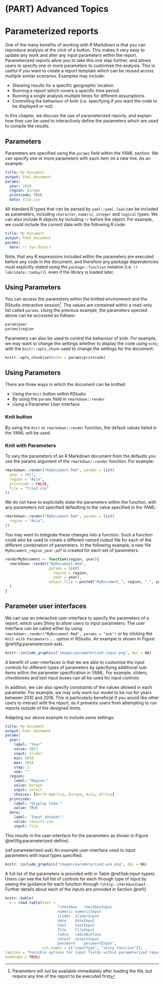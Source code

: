 # (PART) Advanced Topics {-}

# Parameterized reports

One of the many benefits of working with R Markdown is that you can reproduce analysis at the click of a button. This makes it very easy to update any work and alter any input parameters within the report.  Parameterized reports allow you to take this one step further, and allows users to specify one or more parameters to customise the analysis. This is useful if you want to create a report template which can be reused across multiple similar scenarios. Examples may include:

- Showing results for a specific geographic location.
- Running a report which covers a specific time period.
- Running a single analysis multiple times for different assumptions.
- Controlling the behaviour of knitr (i.e. specifying if you want the code to be displayed or not).

In this chapter, we discuss the use of parameterized reports, and explain how they can be used to interactively define the parameters which are used to compile the results.

## Parameters

Parameters are specified using the `params` field within the YAML section. We can specify one or more parameters with each item on a new line. As an example:

```yaml
title: My Document
output: html_document
params:
  year: 2018
  region: Europe
  printcode: TRUE
  data: file.csv
```

All standard R types that can be parsed by `yaml::yaml.load` can be included as parameters, including `character`, `numeric`, `integer` and `logical` types. We can also include R objects by including `!r` before the object. For example, we could include the current date with the following R code:

```yaml
title: My Document
output: html_document
params:
  date: !r Sys.Date()
```

Note, that any R expressions included within the parameters are executed before any code in the document, and therefore any package dependencies must explicitly stated using the `package::function` notation (i.e. `!r lubridate::today()`). even if the library is loaded later.

## Using Parameters

You can access the parameters within the knitted environment and the RStudio interactive session^[Parameters will not be available immediately after loading the file, but require any line of the report to be executed first]. The values are contained within a read-only list called `params`. Using the previous example, the parameters specied above can be accessed as follows:

```r
param$year
params$region
```

Parameters can also be used to control the behaviour of knitr. For example, we may want to change the settings whether to display the code using `echo`, with the `knitr::opts_chunk` used to change the settings for the document:

```r
knitr::opts_chunk$set(echo = params$printcode)
```

## Using Parameters

There are three ways in which the document can be knitted:

- Using the `Knit` button within RStudio
- By using the `params` field in `rmarkdown::render`
- Using a Parameter User Interface
 
### Knit button
 
By using the `Knit` or `rmarkdown::render` function, the default values listed in the YAML will be used.

### Knit with Parameters

To vary the parameters of an R Markdown document from the defaults you use the params argument of the `rmarkdown::render` function. For example:

```r
rmarkdown::render("MyDocument.Rmd", params = list(
  year = 2017,
  region = "Asia",
  printcode = FALSE,
  file = "file2.csv"
))
```

We do not have to explicitally state the parameters within the function, with any parameters not specified defaulting to the value specified in the YAML:

```r
rmarkdown::render("MyDocument.Rmd", params = list(
  region = "Asia",
))
```

You may want to integrate these changes into a function. Such a function could also be used to create a different named output file for each of the different combination of parameters. In the following example, a new file `MyDocument_region_year.pdf` is created for each set of parameters:

```r
renderMyDocument <- function(region, year){
  rmarkdown::render("MyDocument.Rmd", 
                    params = list(
                      region = region,
                      year = year),
                    output_file = paste0("MyDocument_", region, "_", year, ".pdf")
  )
}
```

## Parameter user interfaces

We can use an interactive user-interface to specify the parameters of a report, which uses Shiny to allow users to input parameters. The user interface can be called either by using `rmarkdown::render("MyDocument.Rmd", params = "ask")` or by clicking the `Knit with Parameters...` option in RStudio. An example is shown in Figure \@ref(fig:parameterized-ask).

```r
knitr::include_graphics("images/parameterized-input.png", dpi = NA)
```

A benefit of user-interfaces is that we are able to customise the input controls for different types of parameters by specifying additional sub-items within the parameter specification in YAML. For example, sliders, checkboxes and text input boxes can all be used for input controls. 

In addition, we can also specify constraints of the values allowed in each parameter.  For example, we may only want our model to be run for years between 2010 and 2018.  This is particularly beneficial if you would like other users to interact with the report, as it prevents users from attempting to run reports outside of the designed limits.

Adapting our above example to include some settings:

```yaml
title: My Document
output: html_document
params:
  year: 
    label: "Year"
    value: 2017
    input: slider
    min: 2010
    max: 2018
    step: 1
    sep: ""
  region: 
    label: "Region:"
    value: Europe
    input: select
    choices: [North America, Europe, Asia, Africa]
  printcode: 
    label: "Display Code:"
    value: TRUE
  data: 
    label: "Input dataset:"
    value: results.csv
    input: file
```
This results in the user-interface for the parameters as shown in Figure \@ref(fig:parameterized-define).

(ref:parameterized-ask) An example user-interface used to input parameters with input types specified.

```r
knitr::include_graphics("images/parameterized-ask.png", dpi = NA)
```

A full list of the parameters is provided with in Table \@ref(tab:input-types). Users can see the full list of controls for each through type of input by seeing the guidance for each function through `?shiny::checkboxInput`. Further details about each of the inputs are provided in Section \@ref() <!--- Add cross reference to shiny input types -->

```r
knitr::kable(
  x = read.table(text = 
                        "checkbox	checkboxInput
                        numeric	numericInput
                        slider	sliderInput
                        date	dateInput
                        text	textInput
                        file	fileInput
                        radio	radioButtons
                        select	selectInput
                        password	passwordInput", 
                 col.names = c("inputType", "shiny function")),
caption = "Possible options for input fields within parameterized reports",
booktabs = TRUE)
```

<!--- Potential to talk about publishing to RStudio Connect, but this seems too niche in my mind --->



 
